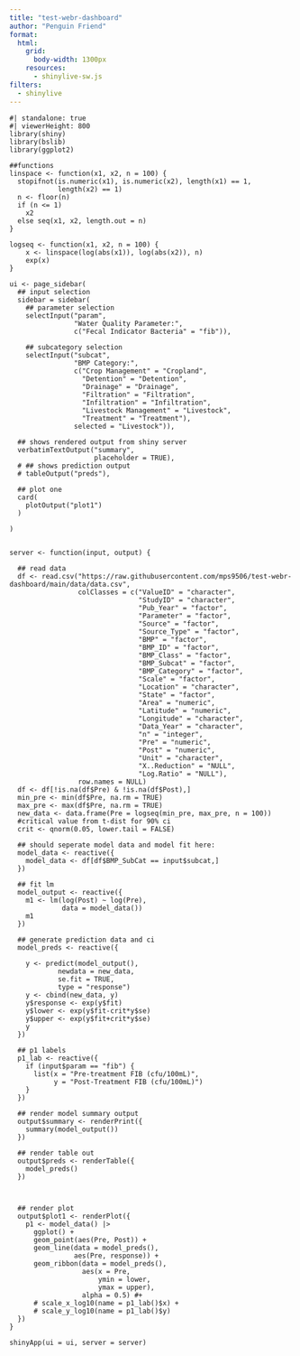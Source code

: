 ```yaml
---
title: "test-webr-dashboard"
author: "Penguin Friend"
format:
  html:
    grid: 
      body-width: 1300px
    resources: 
      - shinylive-sw.js
filters: 
  - shinylive
---
```






```shinylive-r
#| standalone: true
#| viewerHeight: 800
library(shiny)
library(bslib)
library(ggplot2)

##functions
linspace <- function(x1, x2, n = 100) {
  stopifnot(is.numeric(x1), is.numeric(x2), length(x1) == 1, 
            length(x2) == 1)
  n <- floor(n)
  if (n <= 1) 
    x2
  else seq(x1, x2, length.out = n)
}

logseq <- function(x1, x2, n = 100) {
    x <- linspace(log(abs(x1)), log(abs(x2)), n)
    exp(x)
}

ui <- page_sidebar(
  ## input selection
  sidebar = sidebar(
    ## parameter selection
    selectInput("param",
                "Water Quality Parameter:",
                c("Fecal Indicator Bacteria" = "fib")),
    
    ## subcategory selection
    selectInput("subcat",
                "BMP Category:",
                c("Crop Management" = "Cropland",
                  "Detention" = "Detention",
                  "Drainage" = "Drainage",
                  "Filtration" = "Filtration",
                  "Infiltration" = "Infiltration",
                  "Livestock Management" = "Livestock",
                  "Treatment" = "Treatment"),
                selected = "Livestock")),
  
  ## shows rendered output from shiny server
  verbatimTextOutput("summary",
                     placeholder = TRUE),
  # ## shows prediction output
  # tableOutput("preds"),
  
  ## plot one
  card(
    plotOutput("plot1")
  )
  
)


server <- function(input, output) {
  
  ## read data
  df <- read.csv("https://raw.githubusercontent.com/mps9506/test-webr-dashboard/main/data/data.csv",
                 colClasses = c("ValueID" = "character",
                                "StudyID" = "character",
                                "Pub_Year" = "factor",
                                "Parameter" = "factor",
                                "Source" = "factor",
                                "Source_Type" = "factor",
                                "BMP" = "factor",
                                "BMP_ID" = "factor",
                                "BMP_Class" = "factor",
                                "BMP_Subcat" = "factor",
                                "BMP_Category" = "factor",
                                "Scale" = "factor",
                                "Location" = "character",
                                "State" = "factor",
                                "Area" = "numeric",
                                "Latitude" = "numeric",
                                "Longitude" = "character",
                                "Data_Year" = "character",
                                "n" = "integer", 
                                "Pre" = "numeric",
                                "Post" = "numeric",
                                "Unit" = "character",
                                "X..Reduction" = "NULL",
                                "Log.Ratio" = "NULL"),
                 row.names = NULL)
  df <- df[!is.na(df$Pre) & !is.na(df$Post),]
  min_pre <- min(df$Pre, na.rm = TRUE)
  max_pre <- max(df$Pre, na.rm = TRUE)
  new_data <- data.frame(Pre = logseq(min_pre, max_pre, n = 100))
  #critical value from t-dist for 90% ci
  crit <- qnorm(0.05, lower.tail = FALSE) 

  ## should seperate model data and model fit here:
  model_data <- reactive({
    model_data <- df[df$BMP_SubCat == input$subcat,]
  })
  
  ## fit lm
  model_output <- reactive({
    m1 <- lm(log(Post) ~ log(Pre),
             data = model_data())
    m1
  })
  
  ## generate prediction data and ci
  model_preds <- reactive({
    
    y <- predict(model_output(),
            newdata = new_data,
            se.fit = TRUE,
            type = "response")
    y <- cbind(new_data, y)
    y$response <- exp(y$fit)
    y$lower <- exp(y$fit-crit*y$se)
    y$upper <- exp(y$fit+crit*y$se)
    y
  })
  
  ## p1 labels
  p1_lab <- reactive({
    if (input$param == "fib") {
      list(x = "Pre-treatment FIB (cfu/100mL)",
           y = "Post-Treatment FIB (cfu/100mL)")
    }
  })
  
  ## render model summary output
  output$summary <- renderPrint({ 
    summary(model_output())
  })
  
  ## render table out
  output$preds <- renderTable({
    model_preds()
  })
  
  
  
  ## render plot
  output$plot1 <- renderPlot({
    p1 <- model_data() |> 
      ggplot() +
      geom_point(aes(Pre, Post)) +
      geom_line(data = model_preds(),
                aes(Pre, response)) +
      geom_ribbon(data = model_preds(),
                  aes(x = Pre,
                      ymin = lower,
                      ymax = upper),
                  alpha = 0.5) #+
      # scale_x_log10(name = p1_lab()$x) +
      # scale_y_log10(name = p1_lab()$y)
  })
}

shinyApp(ui = ui, server = server)



```
